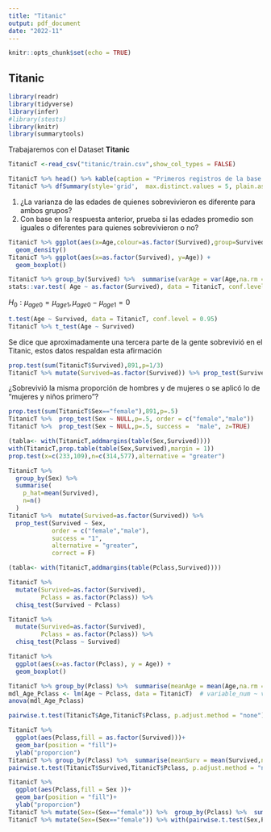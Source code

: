 ```yaml
---
title: "Titanic"
output: pdf_document
date: "2022-11"
---
```


```r
knitr::opts_chunk$set(echo = TRUE)
```

## Titanic


```r
library(readr)
library(tidyverse)
library(infer)
#library(stests)
library(knitr)
library(summarytools)
```

Trabajaremos con el Dataset **Titanic**

```r
TitanicT <-read_csv("titanic/train.csv",show_col_types = FALSE)
```


```r
TitanicT %>% head() %>% kable(caption = "Primeros registros de la base de datos Titanic")
TitanicT %>% dfSummary(style='grid',  max.distinct.values = 5, plain.ascii = FALSE, graph.col = FALSE)
```



1. ¿La varianza de las edades de quienes sobrevivieron es diferente para ambos grupos?
2. Con base en la respuesta anterior, prueba si las edades promedio son iguales o diferentes para quienes sobrevivieron  o no?

```r
TitanicT %>% ggplot(aes(x=Age,colour=as.factor(Survived),group=Survived)) +
  geom_density()
TitanicT %>% ggplot(aes(x=as.factor(Survived), y=Age)) +
  geom_boxplot()
```


```r
TitanicT %>% group_by(Survived) %>%  summarise(varAge = var(Age,na.rm = T))
stats::var.test( Age ~ as.factor(Survived), data = TitanicT, conf.level = 0.95)
```



$H_0: \mu_{age0}   =  \mu_{age1},  \mu_{age0}   -  \mu_{age1}=0$

```r
t.test(Age ~ Survived, data = TitanicT, conf.level = 0.95)
TitanicT %>% t_test(Age ~ Survived)
```



Se dice que aproximadamente una tercera parte de la gente sobrevivió en el Titanic, estos datos respaldan esta afirmación

```r
prop.test(sum(TitanicT$Survived),891,p=1/3)
TitanicT %>% mutate(Survived=as.factor(Survived)) %>% prop_test(Survived ~ NULL,p=1/3)
```

¿Sobrevivió la misma proporción de hombres y de mujeres o se aplicó lo de "mujeres y niños primero"?

```r
prop.test(sum(TitanicT$Sex=="female"),891,p=.5)
TitanicT %>%  prop_test(Sex ~ NULL,p=.5, order = c("female","male"))
TitanicT %>%  prop_test(Sex ~ NULL,p=.5, success =  "male", z=TRUE)
```


```r
(tabla<- with(TitanicT,addmargins(table(Sex,Survived))))
with(TitanicT,prop.table(table(Sex,Survived),margin = 1))
prop.test(x=c(233,109),n=c(314,577),alternative = "greater")
```


```r
TitanicT %>% 
  group_by(Sex) %>% 
  summarise(
    p_hat=mean(Survived),
    n=n()
  )
TitanicT %>%  mutate(Survived=as.factor(Survived)) %>%
  prop_test(Survived ~ Sex, 
            order = c("female","male"),
            success = "1",
            alternative = "greater",
            correct = F)
```

```r
(tabla<- with(TitanicT,addmargins(table(Pclass,Survived))))
```

```r
TitanicT %>% 
  mutate(Survived=as.factor(Survived),
         Pclass = as.factor(Pclass)) %>%
  chisq_test(Survived ~ Pclass)

TitanicT %>% 
  mutate(Survived=as.factor(Survived),
         Pclass = as.factor(Pclass)) %>%
  chisq_test(Pclass ~ Survived)
```







```r
TitanicT %>% 
  ggplot(aes(x=as.factor(Pclass), y = Age)) +
  geom_boxplot()
```

```r
TitanicT %>% group_by(Pclass) %>%  summarise(meanAge = mean(Age,na.rm = T))
mdl_Age_Pclass <- lm(Age ~ Pclass, data = TitanicT)  # variable_num ~ variable_cat
anova(mdl_Age_Pclass)
```

```r
pairwise.t.test(TitanicT$Age,TitanicT$Pclass, p.adjust.method = "none")
```

```r
TitanicT %>%
  ggplot(aes(Pclass,fill = as.factor(Survived)))+
  geom_bar(position = "fill")+
  ylab("proporcion")
TitanicT %>% group_by(Pclass) %>%  summarise(meanSurv = mean(Survived,na.rm = T))
pairwise.t.test(TitanicT$Survived,TitanicT$Pclass, p.adjust.method = "none")
```




```r
TitanicT %>%
  ggplot(aes(Pclass,fill = Sex ))+
  geom_bar(position = "fill")+
  ylab("proporcion")
TitanicT %>% mutate(Sex=(Sex=="female")) %>%  group_by(Pclass) %>%  summarise(meanSex = mean(Sex,na.rm = T))
TitanicT %>% mutate(Sex=(Sex=="female")) %>% with(pairwise.t.test(Sex,Pclass, p.adjust.method = "none"))
  
```